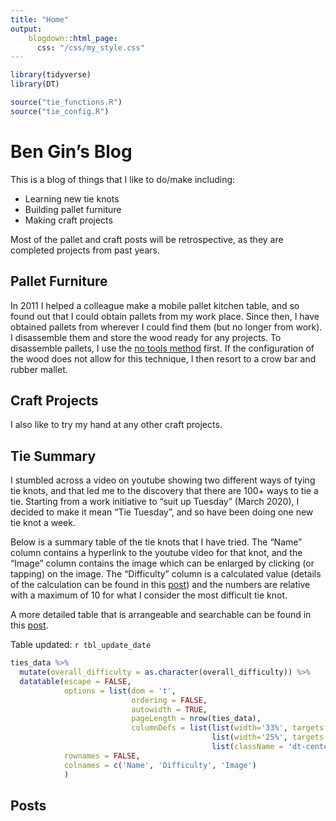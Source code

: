 ```yaml
---
title: "Home"
output:
    blogdown::html_page:
      css: "/css/my_style.css"
---
```


```r
library(tidyverse)
library(DT)

source("tie_functions.R")
source("tie_config.R")

```




# Ben Gin's Blog
This is a blog of things that I like to do/make including:

* Learning new tie knots
* Building pallet furniture
* Making craft projects

Most of the pallet and craft posts will be retrospective, as they are completed projects from past years.

## Pallet Furniture
In 2011 I helped a colleague make a mobile pallet kitchen table, and so found out that I could obtain pallets from my work place. Since then, I have obtained pallets from wherever I could find them (but no longer from work). I disassemble them and store the wood ready for any projects. To disassemble pallets, I use the [no tools method](https://www.youtube.com/watch?v=cLwKUeez1OE) first. If the configuration of the wood does not allow for this technique, I then resort to a crow bar and rubber mallet.

## Craft Projects
I also like to try my hand at any other craft projects.

## Tie Summary
I stumbled across a video on youtube showing two different ways of tying tie knots, and that led me to the discovery that there are 100+ ways to tie a tie. Starting from a work initiative to "suit up Tuesday" (March 2020), I decided to make it mean "Tie Tuesday", and so have been doing one new tie knot a week.

Below is a summary table of the tie knots that I have tried. The "Name" column contains a hyperlink to the youtube video for that knot, and the "Image" column contains the image which can be enlarged by clicking (or tapping) on the image. The "Difficulty" column is a calculated value (details of the calculation can be found in this [post](/post/tie-difficulty-calculation)) and the numbers are relative with a maximum of 10 for what I consider the most difficult tie knot.

A more detailed table that is arrangeable and searchable can be found in this [post](/post/tie-detailed-table/).

Table updated: `r tbl_update_date`

```r
ties_data %>%
  mutate(overall_difficulty = as.character(overall_difficulty)) %>% 
  datatable(escape = FALSE, 
            options = list(dom = 't', 
                           ordering = FALSE, 
                           autowidth = TRUE, 
                           pageLength = nrow(ties_data), 
                           columnDefs = list(list(width='33%', targets = list(0,1)),
                                             list(width='25%', targets = list(2)),
                                             list(className = 'dt-center', targets = list(0,1)))),
            rownames = FALSE, 
            colnames = c('Name', 'Difficulty', 'Image')
            )

```



## Posts
